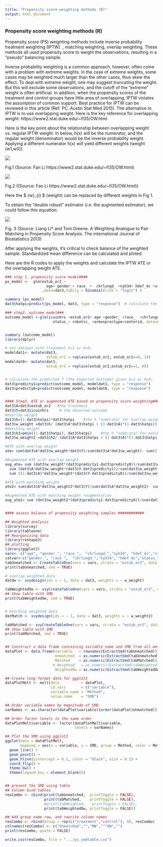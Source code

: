 ```yaml
---
title: "Propensity score weighting methods (R)"
output: html_document
---
```


### Propensity score weighting methods (R)

Propensity score (PS) weighting methods include inverse probability treatment weighting (IPTW). , matching weighting, overlap weighting. These methods all used propensity score to weight the observations, resulting in a “pseudo” balancing sample. 
  
  Inverse probability weighting is a common approach, however, often come with a problem with extreme weights. In the case of extreme weights, some cases may be weighted much larger than the other cases, thus skew the effect. To deal with extreme weight, one may suggest truncating the weight. But this will exclude some observations, and the cutoff of the “extreme” weight is often artificial. In addition, when the propensity scores of the treatment and control groups have little area of overlapping, IPTW violates the assumption of common support.  Best practice for IPTW can be reviewed in this article (Ref: PC. Austin Stat Med 2015).  The alternative to IPTW is to use overlapping weight. Here is the key reference for overlapping weight: https://www2.stat.duke.edu/~fl35/OW.html

  Here is the key point about the relationship between overlapping weight vs. regular IPTW weight.  In below, h(x) will be the numerator, and the regular weight (denominator) would be the inverse probability weight. Applying a different numerator h(x) will yield different weights (weight (w1,w0)). 

![](/docs/PS-Weighting/fig1.jpeg)

Fig.1 (Source: Fan Li https://www2.stat.duke.edu/~fl35/OW.html)


![](/docs/PS-Weighting/fig2.jpeg)

Fig.2 ((Source: Fan Li https://www2.stat.duke.edu/~fl35/OW.html))




Here the $ \{w}_{i} $ (weight) can be replaced by different weights in Fig 1. 

To obtain the “double robust” estimator (i.e. the augmented estimator), we could follow this equation: 


![](/docs/PS-Weighting/fig3.jpeg)

Fig. 3 (Source: Liang Li* and Tom Greene. A Weighting Analogue to Pair Matching in Propensity Score Analysis. The international Journal of Biostatistics 2013)


After applying the weights, it's critical to check balance of the weighted sample. Standardized mean difference can be calculated and ploted. 

Here are the R codes to apply the weights and calculate the IPTW ATE or the overlapping weight ATE.


```r

### step 1. propensity score model####
ps_model <-  glm(extub_or2 ~ 
                   age+ gender_+ race_ +  chrlungd_ +nyh34+ hdef_4c +status_ +robotic_ +armusproctype+centerid 
                 ,data=dat3,family = binomial(link = "logit") )

summary (ps_model)
dat3$hatpi=predict(ps_model, dat3, type = "response")  # calculate the propensity score (the probability of having the treatment)

### step2. outcome model###
outcome_model <-glm(icuinhrs ~extub_or2+ age +gender_ +race_  +chrlungd_ +classnyh+ hdef_4c+
                      status_+ robotic_ +armusproctype+centerid, data=dat3)


summary (outcome_model)
library(dplyr)

# set dataset with treatment X=1 or X=0; 
modeldat1<- mutate(dat3,
                   extub_or2 = replace(extub_or2, extub_or2==0, 1))
modeldat0<- mutate(dat3,
                   extub_or2 = replace(extub_or2,extub_or2==1, 0))


# calculate the predicted Y (the expected outcome) given X=1 or X=0; 
dat3$predicty1=predict(outcome_model, modeldat1, type = "response")
dat3$predicty0=predict(outcome_model, modeldat0, type = "response")


#### Step3. ATE or augmented ATE based on propensity score weighting###
dat3$A=dat3$extub_or2   #the treatment
dat3$Y=dat3$icuinhrs     # the observed outcome
#overlap weight
dat3$h=(1-dat3$hatpi)*dat3$hatpi    #the h "numerator for overlap weight
dat3$w_weight =dat3$h/ (dat3$A*dat3$hatpi + (1-dat3$A)*(1-dat3$hatpi))     #the overlap  weight- apply the numerators
#matching weight
dat3$h2=pmin((1-dat3$hatpi), dat3$hatpi)    #the h "numerator for matching weight
dat3$w_weight2 =dat3$h2/ (dat3$A*dat3$hatpi + (1-dat3$A)*(1-dat3$hatpi))     #the matching weight

#ATE with overlap weight
ate= sum(dat3$A*dat3$w_weight*dat3$Y)/sum(dat3$A*dat3$w_weight)- sum((1-dat3$A)*dat3$w_weight*dat3$Y)/sum((1-dat3$A)*dat3$w_weight)

#Augmented ATE with overlap weight
aug_ate= sum (dat3$w_weight*(dat3$predicty1-dat3$predicty0))/sum(dat3$w_weight)+
  sum (dat3$A*dat3$w_weight*(dat3$Y-dat3$predicty1))/sum(dat3$w_weight*dat3$A)-
  sum ((1-dat3$A)*dat3$w_weight*(dat3$Y-dat3$predicty0))/sum(dat3$w_weight*(1-dat3$A))

#ATE with matching weight
ate2= sum(dat3$A*dat3$w_weight2*dat3$Y)/sum(dat3$A*dat3$w_weight2)- sum((1-dat3$A)*dat3$w_weight2*dat3$Y)/sum((1-dat3$A)*dat3$w_weight2)

#Augmented ATE with matching weight +augmentation
aug_ate2= sum (dat3$w_weight2*(dat3$predicty1-dat3$predicty0))/sum(dat3$w_weight2)+sum (dat3$A*dat3$w_weight2*(dat3$Y-dat3$predicty1))/sum(dat3$w_weight2*dat3$A)-sum ((1-dat3$A)*dat3$w_weight2*(dat3$Y-dat3$predicty0))/sum(dat3$w_weight2*(1-dat3$A))



```



```r
#### assess balance of propensity weighting samples ############

## Weighted analysis
library(survey)
library(tableone) 
## Reorganizing data
library(reshape2)
## plotting
library(ggplot2)
vars<- c("age", "gender_", "race_",  "chrlungd_","nyh34", "hdef_4c","status_","robotic_","armusproctype","centerid") 
catvar<-c("gender_", "race_",  "chrlungd_","nyh34", "hdef_4c","status_","robotic_","armusproctype","centerid") 
tabUnmatched <- CreateTableOne(vars = vars, strata = "extub_or2", data = dat3,factorVars = catvar, test = FALSE)
print(tabUnmatched, smd = TRUE)

# overlap weighted data
datOw <- svydesign(ids = ~ 1, data = dat3, weights = ~ w_weight)

tabWeightedOw <- svyCreateTableOne(vars = vars, strata = "extub_or2", data = datOw, factorVars = catvar,test = FALSE)
## Show table with SMD
print(tabWeightedOw, smd = TRUE)


# matching weighted data
datMatch <- svydesign(ids = ~ 1, data = dat3, weights = ~ w_weight2)

tabMatched <- svyCreateTableOne(vars = vars, strata = "extub_or2", data = datMatch, factorVars = catvar,test = FALSE)
## Show table with SMD
print(tabMatched, smd = TRUE)


## Construct a data frame containing variable name and SMD from all methods
dataPlot <- data.frame(variable   = rownames(ExtractSmd(tabUnmatched)),
                       Unmatched  = as.numeric(ExtractSmd(tabUnmatched)),
                       Matched    = as.numeric(ExtractSmd(tabMatched)),
                      # Weighted   = as.numeric(ExtractSmd(tabWeighted)),
                       WeightedOw = as.numeric(ExtractSmd(tabWeightedOw)))

## Create long-format data for ggplot2
dataPlotMelt <- melt(data          = dataPlot,
                     id.vars       = c("variable"),
                     variable.name = "Method",
                     value.name    = "SMD")

## Order variable names by magnitude of SMD
varNames <- as.character(dataPlot$variable)[order(dataPlot$Unmatched)]

## Order factor levels in the same order
dataPlotMelt$variable <- factor(dataPlotMelt$variable,
                                levels = varNames)

## Plot the SMD using ggplot2
ggplot(data = dataPlotMelt,
       mapping = aes(x = variable, y = SMD, group = Method, color = Method)) +
  geom_line() +
  geom_point() +
  geom_hline(yintercept = 0.1, color = "black", size = 0.1) +
  coord_flip() +
  theme_bw() +
  theme(legend.key = element_blank())


## present the SMD using table
## Column bind tables
resCombo <- cbind(print(tabUnmatched,  printToggle = FALSE),
                  print(tabMatched,    printToggle = FALSE),
                  #print(tabWeighted,   printToggle = FALSE),
                  print(tabWeightedOw, printToggle = FALSE))

## Add group name row, and rewrite column names
resCombo <- rbind(Group = rep(c("treatment","control"), 4), resCombo)
colnames(resCombo) <- c("Unmatched","","MW","""OW","")
print(resCombo, quote = FALSE)

write.csv(resCombo, file = ".../ps_smdtable.csv")


```
